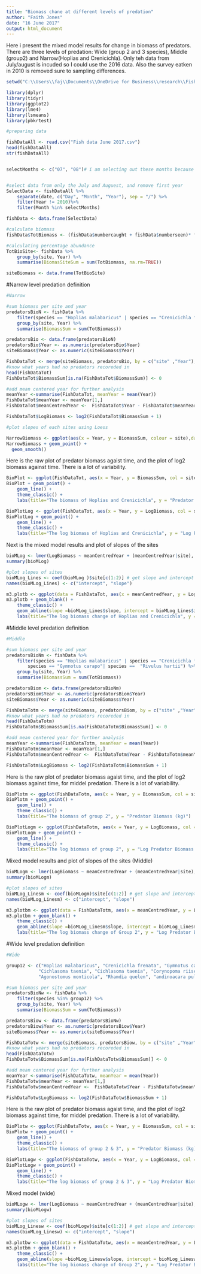 ---
title: "Biomass chane at different levels of predation"
author: "Faith Jones"
date: "16 June 2017"
output: html_document
---

Here i present the mixed model results for change in biomass of predators. There
are three levels of predation: Wide (group 2 and 3 species), Middle (group2) and 
Narrow(Hoplias and Crenicichla). Only teh data from July/august is incuded so I 
could use the 2016 data. Also the survey eatken in 2010 is removed sure to sampling 
differences. 

```{r, include=FALSE}
setwd("C:\\Users\\faj\\Documents\\OneDrive for Business\\research\\FishPredation\\Data")

library(dplyr)
library(tidyr)
library(ggplot2)
library(lme4)
library(lsmeans)
library(pbkrtest)

#preparing data 

fishDataAll <- read.csv("Fish data June 2017.csv")
head(fishDataAll)
str(fishDataAll)


selectMonths <- c("07", "08")# i am selecting out these months because then i can use the last timepoint 


#select data from only the July and Auguest, and remove first year 
SelectData <- fishDataAll %>% 
	separate(date, c("Day", "Month", "Year"), sep = "/") %>%
	filter(Year != 2010)%>%
	filter(Month %in% selectMonths)

fishData <- data.frame(SelectData)

#calculate biomass
fishData$TotBiomass <- (fishData$numbercaught + fishData$numberseen)* fishData$weight

#calculating percentage abundance
TotBioSite<- fishData %>% 
	group_by(site, Year) %>%
	summarise(BiomasSiteSum = sum(TotBiomass, na.rm=TRUE))

siteBiomass <- data.frame(TotBioSite)

```

#Narrow level predation definition 

```{r, include=FALSE}
#Narrow

#sum biomass per site and year
predatorsBioN <- fishData %>% 
	filter(species == "Hoplias malabaricus" | species == "Crenicichla frenata") %>%
	group_by(site, Year) %>%
	summarise(BiomassSum = sum(TotBiomass))

predatorsBio <- data.frame(predatorsBioN)
predatorsBio$Year <- as.numeric(predatorsBio$Year)
siteBiomass$Year <- as.numeric(siteBiomass$Year)

FishDataTot <- merge(siteBiomass, predatorsBio, by = c("site" ,"Year"),all=TRUE) # this makes sure i 
#know what years had no predators recoreded in 
head(FishDataTot)
FishDataTot$BiomassSum[is.na(FishDataTot$BiomassSum)] <- 0

#add mean centered year for further analysis
meanYear <-summarise(FishDataTot, meanYear = mean(Year)) 
FishDataTot$meanYear <- meanYear[1,]
FishDataTot$meanCentredYear <-  FishDataTot$Year - FishDataTot$meanYear	

FishDataTot$LogBiomass <- log2(FishDataTot$BiomassSum + 1)

#plot slopes of each sites using Loess

NarrowBiomass <- ggplot(aes(x = Year, y = BiomassSum, colour = site),data = FishDataTot)
NarrowBiomass + geom_point() +
  geom_smooth()

```

Here is the raw plot of predator biomass agaist time, and the plot of log2 biomass
against time. There is a lot of variability.
```{r}
BioPlot <- ggplot(FishDataTot, aes(x = Year, y = BiomassSum, col = site, group = site))
BioPlot + geom_point() +
	geom_line() +
	theme_classic() +
	labs(title="The biomass of Hoplias and Crenicichla", y = "Predator Biomass (kg)")

BioPlotLog <- ggplot(FishDataTot, aes(x = Year, y = LogBiomass, col = site, group = site))
BioPlotLog + geom_point() +
	geom_line() +
	theme_classic() +
	labs(title="The log biomass of Hoplias and Crenicichla", y = "Log Predator Biomass (kg)")

```

Next is the mixed model results and plot of slopes of the sites
```{r}
bioMLog <- lmer(LogBiomass ~ meanCentredYear + (meanCentredYear|site), data = FishDataTot)
summary(bioMLog)

#plot slopes of sites
bioMLog_Lines <- coef(bioMLog )$site[c(1:2)] # get slope and intercept of each line in model 3
names(bioMLog_Lines) <- c("intercept", "slope")

m3.plotb <- ggplot(data = FishDataTot, aes(x = meanCentredYear, y = LogBiomass)) # plot of model with varying intercept but not slope, but only main slope shown
m3.plotb + geom_blank() + 
	theme_classic() + 
	geom_abline(slope =bioMLog_Lines$slope, intercept = bioMLog_Lines$intercept) +
	labs(title="The log biomass change of Hoplias and Crenicichla", y = "Log Predator Biomass (kg)")

```

#Middle level predation definition 

```{r, include=FALSE}
#Middle

#sum biomass per site and year
predatorsBioNm <- fishData %>% 
	filter(species == "Hoplias malabaricus" | species == "Crenicichla frenata" | 
		species == "Gymnotus carapo"| species ==  "Rivulus hartii") %>%
	group_by(site, Year) %>%
	summarise(BiomassSum = sum(TotBiomass))

predatorsBiom <- data.frame(predatorsBioNm)
predatorsBiom$Year <- as.numeric(predatorsBiom$Year)
siteBiomass$Year <- as.numeric(siteBiomass$Year)

FishDataTotm <- merge(siteBiomass, predatorsBiom, by = c("site" ,"Year"),all=TRUE) # this makes sure i 
#know what years had no predators recoreded in 
head(FishDataTotm)
FishDataTotm$BiomassSum[is.na(FishDataTotm$BiomassSum)] <- 0

#add mean centered year for further analysis
meanYear <-summarise(FishDataTotm, meanYear = mean(Year)) 
FishDataTotm$meanYear <- meanYear[1,]
FishDataTotm$meanCentredYear <-  FishDataTotm$Year - FishDataTotm$meanYear	

FishDataTotm$LogBiomass <- log2(FishDataTotm$BiomassSum + 1)
```

Here is the raw plot of predator biomass agaist time, and the plot of log2 biomass
against time, for middel predation. There is a lot of variability.
```{r}
BioPlotm <- ggplot(FishDataTotm, aes(x = Year, y = BiomassSum, col = site, group = site))
BioPlotm + geom_point() +
	geom_line() +
	theme_classic() +
	labs(title="The biomass of group 2", y = "Predator Biomass (kg)")

BioPlotLogm <- ggplot(FishDataTotm, aes(x = Year, y = LogBiomass, col = site))
BioPlotLogm + geom_point() +
	geom_line() +
	theme_classic() +
	labs(title="The log biomass of group 2", y = "Log Predator Biomass (kg)")

```


Mixed model results and plot of slopes of the sites (Middle)
```{r}
bioMLogm <- lmer(LogBiomass ~ meanCentredYear + (meanCentredYear|site), data = FishDataTotm)
summary(bioMLogm)

#plot slopes of sites
bioMLog_Linesm <- coef(bioMLogm)$site[c(1:2)] # get slope and intercept of each line in model 3
names(bioMLog_Linesm) <- c("intercept", "slope")

m3.plotbm <- ggplot(data = FishDataTotm, aes(x = meanCentredYear, y = LogBiomass)) # plot of model with varying intercept but not slope, but only main slope shown
m3.plotbm + geom_blank() + 
	theme_classic() + 
	geom_abline(slope =bioMLog_Linesm$slope, intercept = bioMLog_Linesm$intercept) +
	labs(title="The log biomass change of Group 2", y = "Log Predator Biomass (kg)")

```

#Wide level predation definition 

```{r, include=FALSE}
#Wide

group12 <- c("Hoplias malabaricus", "Crenicichla frenata", "Gymnotus carapo", "Anablepsoides hartii",
			"Cichlasoma taenia", "Cichlasoma taenia", "Corynopoma riisei", "Roeboides dientonito", 
			"Agonostomus monticola", "Rhamdia quelen", "andinoacara pulcher", "Hemigrammus unilineatus", "Rivulus hartii")

#sum biomass per site and year
predatorsBioNw <- fishData %>% 
	filter(species %in% group12) %>%
	group_by(site, Year) %>%
	summarise(BiomassSum = sum(TotBiomass))

predatorsBiow <- data.frame(predatorsBioNw)
predatorsBiow$Year <- as.numeric(predatorsBiow$Year)
siteBiomass$Year <- as.numeric(siteBiomass$Year)

FishDataTotw <- merge(siteBiomass, predatorsBiow, by = c("site" ,"Year"),all=TRUE) # this makes sure i 
#know what years had no predators recoreded in 
head(FishDataTotw)
FishDataTotw$BiomassSum[is.na(FishDataTotw$BiomassSum)] <- 0

#add mean centered year for further analysis
meanYear <-summarise(FishDataTotw, meanYear = mean(Year)) 
FishDataTotw$meanYear <- meanYear[1,]
FishDataTotw$meanCentredYear <-  FishDataTotw$Year - FishDataTotw$meanYear	

FishDataTotw$LogBiomass <- log2(FishDataTotw$BiomassSum + 1)
```

Here is the raw plot of predator biomass agaist time, and the plot of log2 biomass
against time, for middel predation. There is a lot of variability.
```{r}
BioPlotw <- ggplot(FishDataTotw, aes(x = Year, y = BiomassSum, col = site, group = site))
BioPlotw + geom_point() +
	geom_line() +
	theme_classic() +
	labs(title="The biomass of group 2 & 3", y = "Predator Biomass (kg)")

BioPlotLogw <- ggplot(FishDataTotw, aes(x = Year, y = LogBiomass, col = site))
BioPlotLogw + geom_point() +
	geom_line() +
	theme_classic() +
	labs(title="The log biomass of group 2 & 3", y = "Log Predator Biomass (kg)")

```

Mixed model (wide)
```{r}
bioMLogw <- lmer(LogBiomass ~ meanCentredYear + (meanCentredYear|site), data = FishDataTotw)
summary(bioMLogw)

#plot slopes of sites
bioMLog_Linesw <- coef(bioMLogw)$site[c(1:2)] # get slope and intercept of each line in model 3
names(bioMLog_Linesw) <- c("intercept", "slope")

m3.plotbw <- ggplot(data = FishDataTotw, aes(x = meanCentredYear, y = LogBiomass)) # plot of model with varying intercept but not slope, but only main slope shown
m3.plotbm + geom_blank() + 
	theme_classic() + 
	geom_abline(slope =bioMLog_Linesw$slope, intercept = bioMLog_Linesw$intercept) +
	labs(title="The log biomass change of Group 2", y = "Log Predator Biomass (kg)")

```
